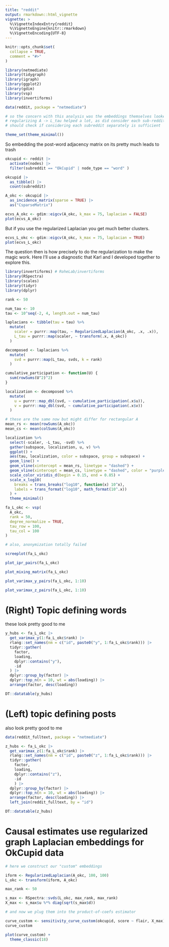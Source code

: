 ```yaml
---
title: "reddit"
output: rmarkdown::html_vignette
vignette: >
  %\VignetteIndexEntry{reddit}
  %\VignetteEngine{knitr::rmarkdown}
  %\VignetteEncoding{UTF-8}
---
```


```r
knitr::opts_chunk$set(
  collapse = TRUE,
  comment = "#>"
)
```

```r
library(netmediate)
library(tidygraph)
library(igraph)
library(ggplot2)
library(gdim)
library(vsp)
library(invertiforms)

data(reddit, package = "netmediate")

# so the concern with this analysis was the embeddings themselves looked like trash at first
# regularizing A -> L_tau helped a lot, as did consider each sub-reddit separately
# should check if considering each subreddit separately is sufficient

theme_set(theme_minimal())
```

So embedding the post-word adjacency matrix on its pretty much leads to trash

```r
okcupid <- reddit |>
  activate(nodes) |>
  filter(subreddit == "OkCupid" | node_type == "word" )

okcupid |>
  as_tibble() |>
  count(subreddit)

A_okc <- okcupid |>
  as_incidence_matrix(sparse = TRUE) |>
  as("CsparseMatrix")

ecvs_A_okc <- gdim::eigcv(A_okc, k_max = 75, laplacian = FALSE)
plot(ecvs_A_okc)
```

But if you use the regularized Laplacian you get much better clusters.

```r
ecvs_L_okc <- gdim::eigcv(A_okc, k_max = 75, laplacian = TRUE)
plot(ecvs_L_okc)
```

The question then is how precisely to do the regularization to make the magic work. Here I'll use a diagnostic that Karl and I developed together to explore this.

```r
library(invertiforms) # RoheLab/invertiforms
library(RSpectra)
library(scales)
library(tidyr)
library(dplyr)

rank <- 50

num_tau <- 10
tau <- 10^seq(-2, 4, length.out = num_tau)

laplacians <- tibble(tau = tau) %>%
  mutate(
    scaler = purrr::map(tau, ~ RegularizedLaplacian(A_okc, .x, .x)),
    L_tau = purrr::map(scaler, ~ transform(.x, A_okc))
  )

decomposed <- laplacians %>%
  mutate(
    svd = purrr::map(L_tau, svds, k = rank)
  )

cumulative_participation <- function(U) {
  sum(rowSums(U^2)^2)
}

localization <- decomposed %>%
  mutate(
    u = purrr::map_dbl(svd, ~ cumulative_participation(.x$u)),
    v = purrr::map_dbl(svd, ~ cumulative_participation(.x$v))
  )

# these are the same now but might differ for rectangular A
mean_rs <- mean(rowSums(A_okc))
mean_cs <- mean(colSums(A_okc))

localization %>%
  select(-scaler, -L_tau, -svd) %>%
  gather(subspace, localization, u, v) %>%
  ggplot() +
  aes(tau, localization, color = subspace, group = subspace) +
  geom_line() +
  geom_vline(xintercept = mean_rs, linetype = "dashed") +
  geom_vline(xintercept = mean_cs, linetype = "dashed", color = "purple") +
  scale_color_viridis_d(begin = 0.15, end = 0.85) +
  scale_x_log10(
    breaks = trans_breaks("log10", function(x) 10^x),
    labels = trans_format("log10", math_format(10^.x))
  ) +
  theme_minimal()
```


```r
fa_L_okc <- vsp(
  A_okc,
  rank = 50,
  degree_normalize = TRUE,
  tau_row = 100,
  tau_col = 100
)

# also, anonymization totally failed

screeplot(fa_L_okc)
```


```r
plot_ipr_pairs(fa_L_okc)
```


```r
plot_mixing_matrix(fa_L_okc)
```


```r
plot_varimax_y_pairs(fa_L_okc, 1:10)

plot_varimax_z_pairs(fa_L_okc, 1:10)
```

# (Right) Topic defining words

these look pretty good to me

```r
y_hubs <- fa_L_okc |>
  get_varimax_y(1:fa_L_okc$rank) |>
  rlang::set_names(nm = c("id", paste0("y", 1:fa_L_okc$rank))) |>
  tidyr::gather(
    factor,
    loading,
    dplyr::contains("y"),
    -id
  ) |>
  dplyr::group_by(factor) |>
  dplyr::top_n(n = 10, wt = abs(loading)) |>
  arrange(factor, desc(loading))

DT::datatable(y_hubs)
```

# (Left) topic defining posts

also look pretty good to me

```r
data(reddit_fulltext, package = "netmediate")

z_hubs <- fa_L_okc |>
  get_varimax_z(1:fa_L_okc$rank) |>
  rlang::set_names(nm = c("id", paste0("z", 1:fa_L_okc$rank))) |>
  tidyr::gather(
    factor,
    loading,
    dplyr::contains("z"),
    -id
    ) |>
  dplyr::group_by(factor) |>
  dplyr::top_n(n = 10, wt = abs(loading)) |>
  arrange(factor, desc(loading)) |>
  left_join(reddit_fulltext, by = "id")

DT::datatable(z_hubs)
```

# Causal estimates use regularized graph Laplacian embeddings for OkCupid data

```r

# here we construct our "custom" embeddings

iform <- RegularizedLaplacian(A_okc, 100, 100)
L_okc <- transform(iform, A_okc)

max_rank <- 50

s_max <- RSpectra::svds(L_okc, max_rank, max_rank)
X_max <- s_max$u %*% diag(sqrt(s_max$d))

# and now we plug them into the product-of-coefs estimator

curve_custom <- sensitivity_curve_custom(okcupid, score ~ flair, X_max)
curve_custom

plot(curve_custom) +
  theme_classic(18)
```


